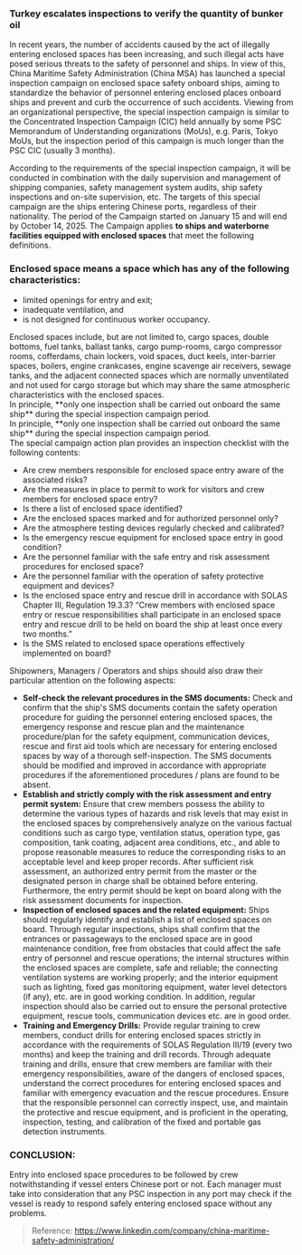 ### **Turkey escalates inspections to verify the quantity of bunker oil**

<div className='news-paragraph'>
In recent years, the number of accidents caused by the act of illegally entering enclosed spaces has been increasing, and such illegal acts have posed serious threats to the safety of personnel and ships. In view of this, China Maritime Safety Administration (China MSA) has launched a special inspection campaign on enclosed space safety onboard ships, aiming to standardize the behavior of personnel entering enclosed places onboard ships and prevent and curb the occurrence of such accidents. Viewing from an organizational perspective, the special inspection campaign is similar to the Concentrated Inspection Campaign (CIC) held annually by some PSC Memorandum of Understanding organizations (MoUs), e.g. Paris, Tokyo MoUs, but the inspection period of this campaign is much longer than the PSC CIC (usually 3 months).

According to the requirements of the special inspection campaign, it will be conducted in combination with the daily supervision and management of shipping companies, safety management system audits, ship safety inspections and on-site supervision, etc. The targets of this special campaign are the ships entering Chinese ports, regardless of their nationality. The period of the Campaign started on January 15 and will end by October 14, 2025. The Campaign applies **to ships and waterborne facilities equipped with enclosed spaces** that meet the following definitions. 
</div>

### **Enclosed space** means a space which has any of the following characteristics:

- limited openings for entry and exit;
- inadequate ventilation, and
- is not designed for continuous worker occupancy. 

<div className='news-paragraph'>
Enclosed spaces include, but are not limited to, cargo spaces, double bottoms, fuel tanks, ballast tanks, cargo pump-rooms, cargo compressor rooms, cofferdams, chain lockers, void spaces, duct keels, inter-barrier spaces, boilers, engine crankcases, engine scavenge air receivers, sewage tanks, and the adjacent connected spaces which are normally unventilated and not used for cargo storage but which may share the same atmospheric characteristics with the enclosed spaces.
</div>

<div className='news-paragraph'>
In principle, **only one inspection shall be carried out onboard the same ship** during the special inspection campaign period.
</div>

<div className='news-paragraph'>
In principle, **only one inspection shall be carried out onboard the same ship** during the special inspection campaign period.
</div>

<div className='news-paragraph'>
The special campaign action plan provides an inspection checklist with the following contents:
</div>

- Are crew members responsible for enclosed space entry aware of the associated risks?
- Are the measures in place to permit to work for visitors and crew members for enclosed space entry?
- Is there a list of enclosed space identified?
- Are the enclosed spaces marked and for authorized personnel only?
- Are the atmosphere testing devices regularly checked and calibrated?
- Is the emergency rescue equipment for enclosed space entry in good condition?
- Are the personnel familiar with the safe entry and risk assessment procedures for enclosed space?
- Are the personnel familiar with the operation of safety protective equipment and devices?
- Is the enclosed space entry and rescue drill in accordance with SOLAS Chapter III, Regulation 19.3.3? “Crew members with enclosed space entry or rescue responsibilities shall participate in an enclosed space entry and rescue drill to be held on board the ship at least once every two months.”
- Is the SMS related to enclosed space operations effectively implemented on board? 

<div className='news-paragraph'>
Shipowners, Managers / Operators and ships should also draw their particular attention on the following aspects:
</div>

- **Self-check the relevant procedures in the SMS documents:** Check and confirm that the ship's SMS documents contain the safety operation procedure for guiding the personnel entering enclosed spaces, the emergency response and rescue plan and the maintenance procedure/plan for the safety equipment, communication devices, rescue and first aid tools which are necessary for entering enclosed spaces by way of a thorough self-inspection. The SMS documents should be modified and improved in accordance with appropriate procedures if the aforementioned procedures / plans are found to be absent.
- **Establish and strictly comply with the risk assessment and entry permit system:** Ensure that crew members possess the ability to determine the various types of hazards and risk levels that may exist in the enclosed spaces by comprehensively analyze on the various factual conditions such as cargo type, ventilation status, operation type, gas composition, tank coating, adjacent area conditions, etc., and able to propose reasonable measures to reduce the corresponding risks to an acceptable level and keep proper records. After sufficient risk assessment, an authorized entry permit from the master or the designated person in charge shall be obtained before entering. Furthermore, the entry permit should be kept on board along with the risk assessment documents for inspection.
- **Inspection of enclosed spaces and the related equipment:** Ships should regularly identify and establish a list of enclosed spaces on board. Through regular inspections, ships shall confirm that the entrances or passageways to the enclosed space are in good maintenance condition, free from obstacles that could affect the safe entry of personnel and rescue operations; the internal structures within the enclosed spaces are complete, safe and reliable; the connecting ventilation systems are working properly; and the interior equipment such as lighting, fixed gas monitoring equipment, water level detectors (if any), etc. are in good working condition. In addition, regular inspection should also be carried out to ensure the personal protective equipment, rescue tools, communication devices etc. are in good order.
- **Training and Emergency Drills:** Provide regular training to crew members, conduct drills for entering enclosed spaces strictly in accordance with the requirements of SOLAS Regulation III/19 (every two months) and keep the training and drill records. Through adequate training and drills, ensure that crew members are familiar with their emergency responsibilities, aware of the dangers of enclosed spaces, understand the correct procedures for entering enclosed spaces and familiar with emergency evacuation and the rescue procedures. Ensure that the responsible personnel can correctly inspect, use, and maintain the protective and rescue equipment, and is proficient in the operating, inspection, testing, and calibration of the fixed and portable gas detection instruments. 

### CONCLUSION:

<div className='news-paragraph'>
Entry into enclosed space procedures to be followed by crew notwithstanding if vessel enters Chinese port or not. Each manager must take into consideration that any PSC inspection in any port may check if the vessel is ready to respond safely entering enclosed space without any problems.
</div>



> Reference: https://www.linkedin.com/company/china-maritime-safety-administration/